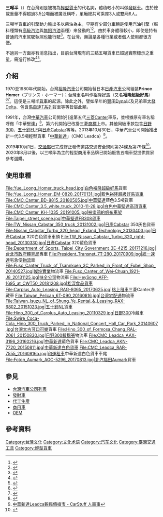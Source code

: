 {{Tone|time=2020-10-30T16:31:34+00:00}}
'''三噸半'''（{{lang-nan-tw|Sann tòng puànn}}）在台灣則是被視為[[輕型貨車|輕型貨車]]的代名詞，體積較小的叫做[[發財車_(台灣)|發財車]]。由於總載重量不得超過3.5公噸而被廣泛稱呼，單廂總共可乘座3人或雙廂6人。

三噸半貨車的引擎動力輸出多以柴油為主，早期有少部分車輛是使用汽油引擎（燃料種類有[[四乙基鉛|高級汽油]]與[[無鉛汽油|無鉛汽油]]兩種）來發動的<ref>{{Cite web |url=https://www.cpc.com.tw/cp.aspx?n=1335 |title=台灣中油全球資訊網-汽油小常識 |access-date=2020-10-04 |archive-date=2022-04-03 |archive-url=https://web.archive.org/web/20220403025856/https://www.cpc.com.tw/cp.aspx?n=1335 }}</ref><ref>{{Cite web |url=http://www.shopnet.com.tw/cdf/health/life_59.htm |title=高級汽油將走入歷史 |access-date=2020-10-04 |archive-date=2020-10-09 |archive-url=https://web.archive.org/web/20201009131055/http://www.shopnet.com.tw/cdf/health/life_59.htm }}</ref>。由於車身體積較小，即使是持有普通的汽車駕駛執照也能行駛<ref>{{Cite web |url=https://www.chinatimes.com/newspapers/20160608000136-260204?chdtv |title=2020大限...5噸偽3噸半貨車 打回原形 - 產業•科技 - 工商時報 |access-date=2020-10-04 |archive-date=2020-10-08 |archive-url=https://web.archive.org/web/20201008194904/https://www.chinatimes.com/newspapers/20160608000136-260204?chdtv }}</ref>。在台灣，無論是各種行業或者個人使用都很方便。

不過另一方面亦有消息指出，目前台灣現有的三點五噸貨車已超過實際標示之重量，需進行修改<ref>{{Cite web |url=http://www.cvn.com.tw/cgi-bin/news.cgi?b907005810001 |title=三噸半法規可望解套？國內貨車分類與駕照管理將有全新變革！ - CVNews 商業車誌 |access-date=2020-10-04 |archive-date=2020-10-07 |archive-url=https://web.archive.org/web/20201007092837/http://www.cvn.com.tw/cgi-bin/news.cgi?b907005810001 }}</ref><ref>{{Cite web |url=http://www.cvn.com.tw/cgi-bin/news.cgi?c009001430001 |title=同級唯一日本原裝進口，ISUZU NLR 5噸車升級ADAS四合一，即日起開始預售 ！ - CVNews 商業車誌 |access-date=2020-10-04 |archive-date=2020-10-08 |archive-url=https://web.archive.org/web/20201008014659/http://www.cvn.com.tw/cgi-bin/news.cgi?c009001430001 }}</ref>。

==介紹==
1970至1980年代開始，台灣[[裕隆汽車|裕隆汽車]]公司開始替日本[[日產汽車|日產汽車]]公司組裝'''Prince Homer'''（プリンス・ホーマー）；台灣車名叫作[[裕隆好馬|裕隆好馬]]（又名'''裕隆超級好馬'''）<ref>{{Cite web |url=https://www.7car.tw/articles/read/1177 |title=1988.07 裕隆 超級好馬 型錄 - 7car 小七車觀點 |accessdate=2020-10-04 |archive-date=2017-11-23 |archive-url=https://web.archive.org/web/20171123125600/http://www.7car.tw/articles/read/1177 |dead-url=no }}</ref><ref>{{Cite web |url=https://www.7car.tw/articles/read/18677 |title=可以合法乘坐 6 人的自用小貨車---裕隆超級好馬 YLN-255T-DC -  7car 小七車觀點 |accessdate=2020-10-04 |archive-date=2017-09-22 |archive-url=https://web.archive.org/web/20170922072009/http://www.7car.tw/articles/read/18677 |dead-url=no }}</ref>，這便是三噸半[[貨車|貨車]]的起源。除此之外，譬如早年的[[豐田Dyna|豐田Dyna]]以及兄弟車[[豐田Dyna|大發Delta]]、包含[[馬自達Titan|馬自達T系列]]貨車等等皆屬此類。

1991年，台灣[[中華汽車工業股份有限公司|中華汽車]]公司開始引進第五代[[三菱Canter|三菱Canter]]車系，並根據原有車名稱呼做「中華堅達」<ref>{{Cite web |url=https://www.carstuff.com.tw/car-news/item/6562-3-mitsubishi-fuso-canter.html |title=【特別企劃】臺灣之光 ─ 3噸半商用車的王者Mitsubishi Fuso Canter - CarStuff 人車事 |access-date=2020-10-04 |archive-date=2020-10-11 |archive-url=https://web.archive.org/web/20201011215718/https://www.carstuff.com.tw/car-news/item/6562-3-mitsubishi-fuso-canter.html }}</ref>，第六代開始已改掛三菱[[商標|商標]]上市。其他同級車款包含[[日野Dutro|日野300]]、[[五十鈴Elf|五十鈴ELF]]與[[日產Cabstar|日產Cabstar]]等等。2013年10月30日，中華汽車公司開始推出新一代3.5噸輕型貨車「[[中華Leadca|中華新達]]」（CMC Leadca）<ref>[https://www.carstuff.com.tw/car-news/item/14079-89-6-leadca.html 中華新達Leadca親民價搶市 - CarStuff 人車事]</ref>。

2019年10月1日，[[中華民國交通部|交通部]]已完成修正發佈道路交通安全規則第24條及第79條<ref>{{Cite web |url=https://www.motc.gov.tw/ch/home.jsp?id=14&parentpath=0,2&mcustomize=news_view.jsp&dataserno=201912130005&toolsflag=Y |title=交通新聞稿-中華民國交通部 |access-date=2020-10-04 |archive-date=2020-10-12 |archive-url=https://web.archive.org/web/20201012032221/https://www.motc.gov.tw/ch/home.jsp?id=14&parentpath=0,2&mcustomize=news_view.jsp&dataserno=201912130005&toolsflag=Y }}</ref>。2020年8月以後，以三噸半為主的輕型商用車品牌已開始販售五噸車型提供買家參考選購。

==使用車種==
<gallery>
File:Yue_Loong_Homer_truck_head.jpg|白色[[裕隆好馬|裕隆超級好馬]]貨車
File:Yue_Loong_Homer_EM-0820_20170131.jpg|藍色裕隆超級好馬貨車
File:CMC_Canter_BD-8815_20180505.jpg|[[三菱Canter|中華堅達]]藍色3.5噸貨車
File:CMC_Canter_3.5_white_truck_2010-11-28.jpg|白色中華堅達高頂貨車
File:CMC_Canter_KH-1035_20191005.jpg|被塗鴉的帆布車架
File:Taipei_street_scene.jpg|中華堅達FB308貨車
File:TW_Nissan_Cabstar_350_truck_20131002.jpg|[[日產Cabstar|日產Cabstar]] 350灰色貨車
File:Nissan_Cabstar_Turbo_320_head,_Exland_Technology_20130403.jpg|日產Cabstar 320白色貨車車頭
File:TW_Nissan_Cabstar_Turbo_320_right-head_20130330.jpg|日產Cabstar 320藍色貨車
File:Department_of_Sports,_Taipei_City_Government_3E-4215_20171216.jpg|[[台北市政府體育局|台北市政府體育局]]專車
File:President_Transnet_7T-280_20170909.jpg|[[統一速達|統一速達]]宅急便[[物流|物流]]車
File:Fuso_Canter_Truck_of_Tsannkuen_3C_Parked_in_Front_of_Fubei_Shop_20140527.jpg|[[燦坤|燦坤實業]]物流車
File:Fuso_Canter_of_Wei-Chuan_1921-J8_20131125.jpg|[[味全公司|味全公司]]物流車
File:HeySong_AFP-1695_at_CWT50_20181208.jpg|松深食品貨車
File:Carplus_Auto_Leasing_RAG-8065_20170625.jpg|[[格上租車|格上租車]]三菱Canter冷藏車
File:Taiwan_Pelican_6T-090_20160816.jpg|[[台灣宅配通|台灣宅配通]]物流車
File:Taiwan_Isuzu_NL_of_Shung_Ye_Rental_&_Leasing_RAX-6802_20151023.jpg|[[五十鈴Elf|五十鈴NL]]貨車
File:Hino_300_of_Carplus_Auto_Leasing_20110329.jpg|[[日野Dutro|日野300]]冷藏車
File:Swire_Coca-Cola_Hino_300_Truck_Parked_in_National_Concert_Hall_Car_Park_20140607.jpg|台灣[[太古飲料控股|太古可口可樂]]貨車
File:Hino_300_of_Formosa_Chang_RAL-2061_20150830.jpg|日野300[[鬍鬚張|鬍鬚張]]物流車
File:CMC_Leadca_AAX-3196_20160216.jpg|[[中華Leadca|中華新達]]藍色貨車
File:CMC_Leadca_AKN-7720_20150811.jpg|中華新達白色貨車
File:CMC_Leadca_RAR-7555_20160816a.jpg|[[和運租車|和運租車]]中華新達白色貨車車尾
File:Foton_Aumark_AGC-5296_20170813.jpg|[[北汽福田|北汽福田]]Aumark貨車
</gallery>

==參見==
*[[台灣汽車公司列表|台灣汽車公司列表]]
*[[發財車_(台灣)|發財車]]
*[[代工生產|代工生產]]
*[[商用車|商用車]]
*[[OEM|OEM]]

==參考資料==
{{Commons category multi|Nissan Homer|Yue Loong Homer|Nissan Cabstar}}
{{Commons category multi|CMC Canter|Fuso Canter}}
{{Commons category multi|Hino Dutro|Hino 300}}
{{commons category multi|Isuzu Elf|Isuzu N-Series}}
{{commons category multi|CMC Leadca}}
{{commons category multi|Foton Aumark}}
{{reflist}}

[[Category:台灣文化|Category:台灣文化]]
[[Category:文化术语|Category:文化术语]]
[[Category:汽车文化|Category:汽车文化]]
[[Category:臺灣交通工具|Category:臺灣交通工具]]
[[Category:輕型貨車|Category:輕型貨車]]